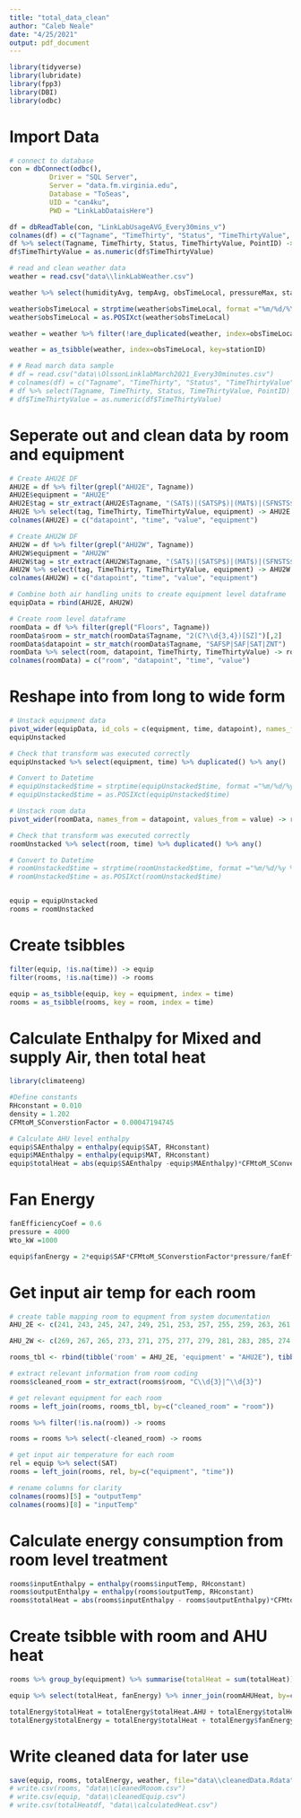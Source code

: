 ```yaml
---
title: "total_data_clean"
author: "Caleb Neale"
date: "4/25/2021"
output: pdf_document
---
```


```r
library(tidyverse)
library(lubridate)
library(fpp3)
library(DBI)
library(odbc)
```

# Import Data
```r
# connect to database
con = dbConnect(odbc(),
          Driver = "SQL Server",
          Server = "data.fm.virginia.edu",
          Database = "ToSeas",
          UID = "can4ku",
          PWD = "LinkLabDataisHere")

df = dbReadTable(con, "LinkLabUsageAVG_Every30mins_v")
colnames(df) = c("Tagname", "TimeThirty", "Status", "TimeThirtyValue", "PointID")
df %>% select(Tagname, TimeThirty, Status, TimeThirtyValue, PointID) -> df
df$TimeThirtyValue = as.numeric(df$TimeThirtyValue)

# read and clean weather data
weather = read.csv("data\\linkLabWeather.csv")

weather %>% select(humidityAvg, tempAvg, obsTimeLocal, pressureMax, stationID) -> weather

weather$obsTimeLocal = strptime(weather$obsTimeLocal, format ="%m/%d/%Y %H:%M")
weather$obsTimeLocal = as.POSIXct(weather$obsTimeLocal)

weather = weather %>% filter(!are_duplicated(weather, index=obsTimeLocal, key=stationID))

weather = as_tsibble(weather, index=obsTimeLocal, key=stationID) 

# # Read march data sample
# df = read.csv("data\\OlssonLinklabMarch2021_Every30minutes.csv")
# colnames(df) = c("Tagname", "TimeThirty", "Status", "TimeThirtyValue", "PointID")
# df %>% select(Tagname, TimeThirty, Status, TimeThirtyValue, PointID) -> df
# df$TimeThirtyValue = as.numeric(df$TimeThirtyValue)
```

# Seperate out and clean data by room and equipment
```r
# Create AHU2E DF
AHU2E = df %>% filter(grepl("AHU2E", Tagname))
AHU2E$equipment = "AHU2E"
AHU2E$tag = str_extract(AHU2E$Tagname, "(SAT$)|(SATSP$)|(MAT$)|(SFNSTS$)|(SFNC$)|(SFNVFDO$)|(RFNVFDO$)|(RFNSTS$)|(RFNC$)|(SAF$)|(SAFSP$)|(SAFS$)|(ZNT$)|(RFNSTS$)|(SFNVFDALA$)")
AHU2E %>% select(tag, TimeThirty, TimeThirtyValue, equipment) -> AHU2E
colnames(AHU2E) = c("datapoint", "time", "value", "equipment")

# Create AHU2W DF
AHU2W = df %>% filter(grepl("AHU2W", Tagname))
AHU2W$equipment = "AHU2W"
AHU2W$tag = str_extract(AHU2W$Tagname, "(SAT$)|(SATSP$)|(MAT$)|(SFNSTS$)|(SFNC$)|(SFNVFDO$)|(RFNVFDO$)|(RFNSTS$)|(RFNC$)|(SAF$)|(SAFSP$)|(SAFS$)|(ZNT$)|(RFNSTS$)|(SFNVFDALA$)")
AHU2W %>% select(tag, TimeThirty, TimeThirtyValue, equipment) -> AHU2W
colnames(AHU2W) = c("datapoint", "time", "value", "equipment")

# Combine both air handling units to create equipment level dataframe
equipData = rbind(AHU2E, AHU2W)

# Create room level dataframe
roomData = df %>% filter(grepl("Floors", Tagname))
roomData$room = str_match(roomData$Tagname, "2(C?\\d{3,4})[SZ]")[,2]
roomData$datapoint = str_match(roomData$Tagname, "SAFSP|SAF|SAT|ZNT")
roomData %>% select(room, datapoint, TimeThirty, TimeThirtyValue) -> roomData
colnames(roomData) = c("room", "datapoint", "time", "value")

```

# Reshape into from long to wide form
```r
# Unstack equipment data
pivot_wider(equipData, id_cols = c(equipment, time, datapoint), names_from = datapoint, values_from = value) -> 
equipUnstacked

# Check that transform was executed correctly 
equipUnstacked %>% select(equipment, time) %>% duplicated() %>% any()

# Convert to Datetime
# equipUnstacked$time = strptime(equipUnstacked$time, format ="%m/%d/%y %I:%M %p")
# equipUnstacked$time = as.POSIXct(equipUnstacked$time)

# Unstack room data
pivot_wider(roomData, names_from = datapoint, values_from = value) -> roomUnstacked

# Check that transform was executed correctly 
roomUnstacked %>% select(room, time) %>% duplicated() %>% any()

# Convert to Datetime
# roomUnstacked$time = strptime(roomUnstacked$time, format ="%m/%d/%y %I:%M %p")
# roomUnstacked$time = as.POSIXct(roomUnstacked$time)


equip = equipUnstacked
rooms = roomUnstacked

```

# Create tsibbles
```r
filter(equip, !is.na(time)) -> equip
filter(rooms, !is.na(time)) -> rooms

equip = as_tsibble(equip, key = equipment, index = time)
rooms = as_tsibble(rooms, key = room, index = time)
```

# Calculate Enthalpy for Mixed and supply Air, then total heat
```r
library(climateeng)

#Define constants
RHconstant = 0.010
density = 1.202
CFMtoM_SConverstionFactor = 0.00047194745

# Calculate AHU level enthalpy
equip$SAEnthalpy = enthalpy(equip$SAT, RHconstant) 
equip$MAEnthalpy = enthalpy(equip$MAT, RHconstant)
equip$totalHeat = abs(equip$SAEnthalpy -equip$MAEnthalpy)*CFMtoM_SConverstionFactor*equip$SAF*density

```

# Fan Energy
```r
fanEfficiencyCoef = 0.6
pressure = 4000
Wto_kW =1000

equip$fanEnergy = 2*equip$SAF*CFMtoM_SConverstionFactor*pressure/fanEfficiencyCoef/Wto_kW
```

# Get input air temp for each room
```r
# create table mapping room to equpment from system documentation
AHU_2E <- c(241, 243, 245, 247, 249, 251, 253, 257, 255, 259, 263, 261, 240, "C244", 244, 260, 213, 217, 225, 218, "C230", 220, "C210", "T212", "T218", "C216", "C214", "T210", 256, 229, 231, 223, "C227", "C211", 254, "C250", 258, "C213", 221) 

AHU_2W <- c(269, 267, 265, 273, 271, 275, 277, 279, 281, 283, 285, 274, 286, 204, 208, 272, 270, "C260", "C200", "C201", 203, 276, "C280", "C270", 211, 201)

rooms_tbl <- rbind(tibble('room' = AHU_2E, 'equipment' = "AHU2E"), tibble('room' = AHU_2W, 'equipment' = "AHU2W"))

# extract relevant information from room coding
rooms$cleaned_room = str_extract(rooms$room, "C\\d{3}|^\\d{3}")

# get relevant equipment for each room 
rooms = left_join(rooms, rooms_tbl, by=c("cleaned_room" = "room"))

rooms %>% filter(!is.na(room)) -> rooms

rooms = rooms %>% select(-cleaned_room) -> rooms

# get input air temperature for each room
rel = equip %>% select(SAT)
rooms = left_join(rooms, rel, by=c("equipment", "time"))

# rename columns for clarity
colnames(rooms)[5] = "outputTemp"
colnames(rooms)[8] = "inputTemp"

```

# Calculate energy consumption from room level treatment
```r
rooms$inputEnthalpy = enthalpy(rooms$inputTemp, RHconstant) 
rooms$outputEnthalpy = enthalpy(rooms$outputTemp, RHconstant)
rooms$totalHeat = abs(rooms$inputEnthalpy - rooms$outputEnthalpy)*CFMtoM_SConverstionFactor*rooms$SAF*density
```

# Create tsibble with room and AHU heat
```r
rooms %>% group_by(equipment) %>% summarise(totalHeat = sum(totalHeat)) -> roomAHUHeat

equip %>% select(totalHeat, fanEnergy) %>% inner_join(roomAHUHeat, by=c("time", "equipment"), suffix = c(".AHU", ".room")) -> totalEnergy

totalEnergy$totalHeat = totalEnergy$totalHeat.AHU + totalEnergy$totalHeat.room
totalEnergy$totalEnergy = totalEnergy$totalHeat + totalEnergy$fanEnergy
```

# Write cleaned data for later use
```r
save(equip, rooms, totalEnergy, weather, file="data\\cleanedData.Rdata")
# write.csv(rooms, "data\\cleanedRooom.csv")
# write.csv(equip, "data\\cleanedEquip.csv")
# write.csv(totalHeatdf, "data\\calculatedHeat.csv")
```
